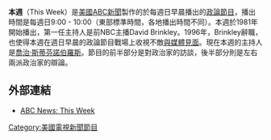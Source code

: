 '''本週'''（This Week）是[[美國|美國]][[ABC新聞|ABC新聞]]製作的於每週日早晨播出的[[政論節目|政論節目]]，播出時間是每週日9:00 - 10:00（東部標準時間，各地播出時間不同）。本週於1981年開始播出，第一任主持人是前NBC主播David Brinkley。1996年，Brinkley辭職，也使得本週在週日早晨的政論節目戰場上收視不敵[[與媒體見面|與媒體見面]]。現在本週的主持人是[[喬治·斯蒂芬諾伯羅斯|喬治·斯蒂芬諾伯羅斯]]。節目的前半部分是對政治家的訪談，後半部分則是左右兩派政治家的辯論。
==外部連結==
*[http://abcnews.go.com/ThisWeek/ ABC News: This Week] {{Wayback|url=http://abcnews.go.com/ThisWeek/ |date=20210331002358 }}

{{美国周日谈话节目}}

[[Category:美國電視新聞節目|Category:美國電視新聞節目]]